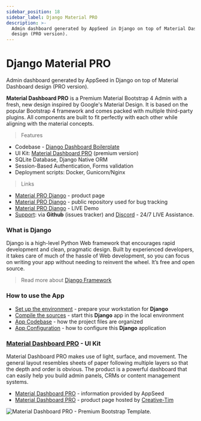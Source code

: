 ```yaml
---
sidebar_position: 18
sidebar_label: Django Material PRO
description: >-
  Admin dashboard generated by AppSeed in Django on top of Material Dashboard
  design (PRO version).
---
```


# Django Material PRO

<SubHeading> Admin dashboard generated by AppSeed in Django on top of Material Dashboard design (PRO version).</SubHeading>

**Material Dashboard PRO** is a Premium Material Bootstrap 4 Admin with a fresh, new design inspired by Google's Material Design. It is based on the popular Bootstrap 4 framework and comes packed with multiple third-party plugins. All components are built to fit perfectly with each other while aligning with the material concepts.&#x20;

> Features

- Codebase - [Django Dashboard Boilerplate](../../boilerplate-code/django-dashboard.md)
- UI Kit: [Material Dashboard PRO](../../content/bootstrap-template/material-dashboard-pro.md) (premium version) &#x20;
- SQLite Database, Django Native ORM
- Session-Based Authentication, Forms validation
- Deployment scripts: Docker, Gunicorn/Nginx&#x20;

> Links&#x20;

- [Material PRO Django](https://appseed.us/admin-dashboards/django-dashboard-material-pro) - product page
- [Material PRO Django](https://github.com/app-generator/django-dashboard-material-pro) - public repository used for bug tracking
- [Material PRO Django](https://django-material-dashboard-pro.appseed-srv1.com/) - LIVE Demo
- [Support](https://appseed.us/support): via **Github** (issues tracker) and [Discord](https://discord.gg/fZC6hup) - 24/7 LIVE Assistance.&#x20;

### What is Django

Django is a high-level Python Web framework that encourages rapid development and clean, pragmatic design. Built by experienced developers, it takes care of much of the hassle of Web development, so you can focus on writing your app without needing to reinvent the wheel. It’s free and open source.

> Read more about [Django Framework](../../content/what-is/django.md)

### How to use the App

- [Set up the environment](../../boilerplate-code/django-dashboard.md#environment-1) - prepare your workstation for **Django**
- [Compile the sources](../../boilerplate-code/django-dashboard.md#build-the-app-1) - start this **Django** app in the local environment
- [App Codebase](../../boilerplate-code/django-dashboard.md#app-codebase) - how the project files are organized
- [App Configuration](../../boilerplate-code/django-dashboard.md#app-configuration) - how to configure this **Django** application

### [Material Dashboard PRO](../../content/bootstrap-template/material-dashboard-pro.md) - UI Kit

Material Dashboard PRO makes use of light, surface, and movement. The general layout resembles sheets of paper following multiple layers so that the depth and order is obvious. The product is a powerful dashboard that can easily help you build admin panels, CRMs or content management systems.

- [Material Dashboard PRO](../../content/bootstrap-template/material-dashboard-pro.md) - information provided by AppSeed
- [Material Dashboard PRO](https://bit.ly/3odmcGy) - product page hosted by [Creative-Tim](../../content/partners/creative-tim.md)

![Material Dashboard PRO - Premium Bootstrap Template.](../../../static/assets/docs-cover-material-pro.jpg)
